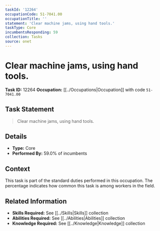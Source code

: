 ```yaml
---
taskId: '12264'
occupationCode: 51-7041.00
occupationTitle: ''
statement: 'Clear machine jams, using hand tools.'
taskType: Core
incumbentsResponding: 59
collection: Tasks
source: onet
---
```

# Clear machine jams, using hand tools.

**Task ID:** 12264
**Occupation:** [[../Occupations|Occupation]] with code `51-7041.00`

## Task Statement

> Clear machine jams, using hand tools.

## Details

- **Type:** Core
- **Performed By:** 59.0% of incumbents

## Context

This task is part of the standard duties performed in this occupation. The percentage indicates how common this task is among workers in the field.

## Related Information

- **Skills Required:** See [[../Skills|Skills]] collection
- **Abilities Required:** See [[../Abilities|Abilities]] collection
- **Knowledge Required:** See [[../Knowledge|Knowledge]] collection
